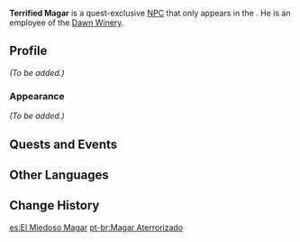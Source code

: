 {{Meta
<!-- Remove this template after adding the missing info -->
|missing_NPC_profile  = yes
}}
{{Character Infobox
|image            = NPC Terrified Magar.png
|realname         = Magar
|region           = Mondstadt
|location         = Mondstadt
|affiliation      = Dawn Winery
|type             = Quest NPC
}}
'''Terrified Magar''' is a quest-exclusive [[NPC]] that only appears in the {{Quest|Urgent Repairs}}.  He is an employee of the [[Dawn Winery]].

==Profile==
<!-- detailed story/lore information goes here -->
''(To be added.)''

===Appearance===
''(To be added.)''

==Quests and Events==
{{Quests and Events}}

==Other Languages==
{{Other Languages
|default_hidden = 1
|en      = Terrified Magar
|zhs     = 害怕的玛伽
|zhs_rm  = Hàipà de Mǎjiā
|zht     = 害怕的瑪伽
|zht_rm  = Hàipà de Mǎjiā
|ja      = 怖がっているメイガー
|ja_rm   = Kowagatte Iru Meigaa
|ko      = 두려워하는 마가르
|es      = El Miedoso Magar
|fr      = Magar
|ru      = Испуганный Магар
|th      = Magar ผู้ตื่นตระหนก
|th_rm   = Magar Phu Tuen Tranok
|vi      = Magar Sợ Hãi
|de      = Ängstlicher Magar
|id      = Terrified Magar
|pt      = Magar Aterrorizado
|tr      = Korkmuş Magar
|it      = Magar terrorizzato
}}

==Change History==
{{Change History|1.0}}

[[es:El Miedoso Magar]]
[[pt-br:Magar Aterrorizado]]